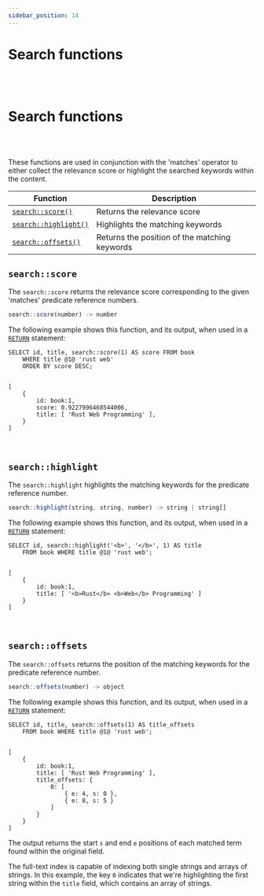 ```yaml
---
sidebar_position: 14
---
```


# Search functions

<br /><br />

# Search functions

<br /><br />

These functions are used in conjunction with the 'matches' operator to either collect the relevance score or highlight the searched keywords within the content.

<table>
<thead>
  <tr>
    <th>Function</th>
    <th>Description</th>
  </tr>
</thead>
<tbody>
  <tr>
    <td><a href="#searchscore"><code>search::score()</code></a></td>
    <td>Returns the relevance score</td>
  </tr>
  <tr>
    <td><a href="#searchhighlight"><code>search::highlight()</code></a></td>
    <td>Highlights the matching keywords</td>
  </tr>
  <tr>
    <td><a href="#searchoffsets"><code>search::offsets()</code></a></td>
    <td>Returns the position of the matching keywords</td>
  </tr>
</tbody>
</table>

## `search::score`

The `search::score` returns the relevance score corresponding to the given 'matches' predicate reference numbers.

```js title="API DEFINITION"
search::score(number) -> number
```
The following example shows this function, and its output, when used in a [`RETURN`](/docs/surrealql/statements/return) statement:

```surql
SELECT id, title, search::score(1) AS score FROM book
	WHERE title @1@ 'rust web'
	ORDER BY score DESC;


[
	{
		id: book:1,
		score: 0.9227996468544006,
		title: [ 'Rust Web Programming' ],
	}
]
```

<br />

## `search::highlight`

The `search::highlight` highlights the matching keywords for the predicate reference number.

```js title="API DEFINITION"
search::highlight(string, string, number) -> string | string[]
```
The following example shows this function, and its output, when used in a [`RETURN`](/docs/surrealql/statements/return) statement:

```surql
SELECT id, search::highlight('<b>', '</b>', 1) AS title
	FROM book WHERE title @1@ 'rust web';


[
	{
		id: book:1,
		title: [ '<b>Rust</b> <b>Web</b> Programming' ]
	}
]
```

<br />

## `search::offsets`

The `search::offsets` returns the position of the matching keywords for the predicate reference number.

```js title="API DEFINITION"
search::offsets(number) -> object
```
The following example shows this function, and its output, when used in a [`RETURN`](/docs/surrealql/statements/return) statement:

```surql
SELECT id, title, search::offsets(1) AS title_offsets
	FROM book WHERE title @1@ 'rust web';


[
	{
		id: book:1,
		title: [ 'Rust Web Programming' ],
		title_offsets: {
			0: [
				{ e: 4, s: 0 },
				{ e: 8, s: 5 }
			]
		}
	}
]
```
The output returns the start `s` and end `e` positions of each matched term found within the original field.

The full-text index is capable of indexing both single strings and arrays of strings. In this example, the key `0` indicates that we're highlighting the first string within the `title` field, which contains an array of strings.

<br /><br />